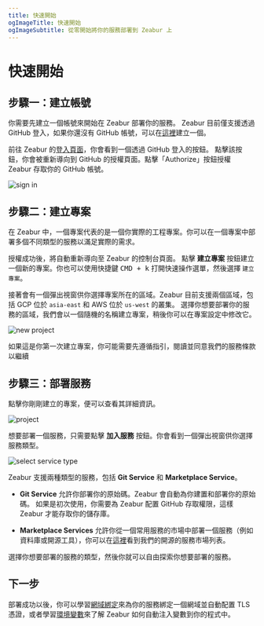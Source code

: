 ```yaml
---
title: 快速開始
ogImageTitle: 快速開始
ogImageSubtitle: 從零開始將你的服務部署到 Zeabur 上
---
```



# 快速開始

## 步驟一：建立帳號

你需要先建立一個帳號來開始在 Zeabur 部署你的服務。
Zeabur 目前僅支援透過 GitHub 登入，如果你還沒有 GitHub 帳號，可以在[這裡](https://github.com/join)建立一個。

前往 Zeabur 的[登入頁面](https://dash.zeabur.com/login)，你會看到一個透過 GitHub 登入的按鈕。
點擊該按鈕，你會被重新導向到 GitHub 的授權頁面。點擊「Authorize」按鈕授權 Zeabur 存取你的 GitHub 帳號。

![sign in](/start/sign-in.png)

## 步驟二：建立專案

在 Zeabur 中，一個專案代表的是一個你實際的工程專案。你可以在一個專案中部署多個不同類型的服務以滿足實際的需求。

授權成功後，將自動重新導向至 Zeabur 的控制台頁面。
點擊 **建立專案** 按鈕建立一個新的專案。你也可以使用快捷鍵 <kbd>CMD + k</kbd> 打開快速操作選單，然後選擇 `建立專案`。

接著會有一個彈出視窗供你選擇專案所在的區域。Zeabur 目前支援兩個區域，包括 GCP 位於 `asia-east` 和 AWS 位於 `us-west` 的叢集。
選擇你想要部署你的服務的區域，我們會以一個隨機的名稱建立專案，稍後你可以在專案設定中修改它。

![new project](/start/create-project.png)

<Callout>
  如果這是你第一次建立專案，你可能需要先遵循指引，閱讀並同意我們的服務條款以繼續
</Callout>

## 步驟三：部署服務

點擊你剛剛建立的專案，便可以查看其詳細資訊。

![project](/start/project.png)

想要部署一個服務，只需要點擊 **加入服務** 按鈕。你會看到一個彈出視窗供你選擇服務類型。

![select service type](/start/select-service-type.png)

Zeabur 支援兩種類型的服務，包括 **Git Service** 和 **Marketplace Service**。

- **Git Service** 允許你部署你的原始碼。Zeabur 會自動為你建置和部署你的原始碼。
  如果是初次使用，你需要為 Zeabur 配置 GitHub 存取權限，這樣 Zeabur 才能存取你的儲存庫。

- **Marketplace Services** 允許你從一個常用服務的市場中部署一個服務（例如資料庫或開源工具），你可以在[這裡](https://github.com/zeabur/zeabur/tree/main/prebuilts)看到我們的開源的服務市場列表。

選擇你想要部署的服務的類型，然後你就可以自由探索你想要部署的服務。

## 下一步

部署成功以後，你可以學習[網域綁定](/deploy/domain-binding)來為你的服務綁定一個網域並自動配置 TLS 憑證，或者學習[環境變數](/environment/variables)來了解 Zeabur 如何自動注入變數到你的程式中。
